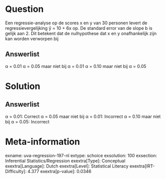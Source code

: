 Question
========

Een regressie-analyse op de scores x en y van 30 personen levert de
regressievergelijking ŷ = 10 + 6x op. De standard error van de slope b
is gelijk aan 2. Dit betekent dat de nulhypothese dat x en y
onafhankelijk zijn kan worden verworpen bij

Answerlist
----------

α = 0.01
α = 0.05 maar niet bij α = 0.01
α = 0.10 maar niet bij α = 0.05

Solution
========

Answerlist
----------

α = 0.01: Correct
α = 0.05 maar niet bij α = 0.01: Incorrect
α = 0.10 maar niet bij α = 0.05: Incorrect

Meta-information
================
exname: uva-regression-197-nl
extype: schoice
exsolution: 100
exsection: Inferential Statistics/Regression
exextra[Type]: Conceptual
exextra[Language]: Dutch
exextra[Level]: Statistical Literacy
exextra[IRT-Difficulty]: 4.377
exextra[p-value]: 0.0346
